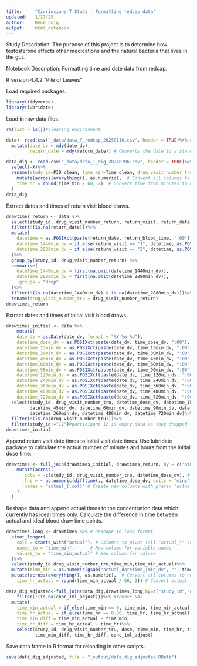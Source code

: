 ```yaml
---
title:     "Cirrincione T Study - Formatting redcap data"
updated:   1/17/25
author:    Rene coig
output:    html_notebook
---
```

Study Description: The purpose of this project is to determine how testosterone affects other medications and the natural bacteria that lives in the gut.

Notebook Description: Formatting time and date data from redcap.

R version 4.4.2 "Pile of Leaves"

Load required packages.
```r
library(tidyverse)  
library(lubridate)
```
Load in raw data files.
```r
rm(list = ls())#clearing environment

data<- read.csv("_data/data_T_redcap_20250116.csv", header = TRUE)%>% #redcap data
  mutate(date_dv = mdy(date_dv),
         return_date = mdy(return_date)) # Converts the date to a standard format

data_dig <- read.csv("_data/data_T_dig_20240706.csv", header = TRUE)%>% #experimental digoxin data
  select(-X)%>%
  rename(study_id=PID_clean, time_min=Time_clean, drug_visit_number_tru = visits)%>%
    mutate(across(everything(), as.numeric),  # Convert all columns to numeric for compatibility with ncappc package
    time_hr = round(time_min / 60, 2)  # Convert time from minutes to hours with 2 decimal places
  ) 
data_dig
```
Extract dates and times of return visit blood draws.
```r
drawtimes_return <- data %>%
  select(study_id, drug_visit_number_return, return_visit, return_date, return_blood_time)%>%
  filter(!(is.na(return_date)))%>%
  mutate(
    datetime = as.POSIXct(paste(return_date, return_blood_time, ":00"), format = "%Y-%m-%d %H:%M"),
    datetime_1440min_dv = if_else(return_visit == "1", datetime, as.POSIXct(NA)),
    datetime_2880min_dv = if_else(return_visit == "2", datetime, as.POSIXct(NA))
  )%>%
  group_by(study_id, drug_visit_number_return) %>%
  summarise(
    datetime_1440min_dv = first(na.omit(datetime_1440min_dv)),
    datetime_2880min_dv = first(na.omit(datetime_2880min_dv)),
    .groups = "drop"
  )%>%
  filter(!(is.na(datetime_1440min_dv) & is.na(datetime_2880min_dv)))%>%
  rename(drug_visit_number_tru = drug_visit_number_return)
drawtimes_return
```
Extract dates and times of initial visit blood draws. 
```r
drawtimes_initial <- data %>%
    mutate(
    date_dv = as.Date(date_dv, format = "%Y-%m-%d"),
    datetime_dose_dv = as.POSIXct(paste(date_dv, time_dose_dv, ":00"), format = "%Y-%m-%d %H:%M"),
    datetime_15min_dv = as.POSIXct(paste(date_dv, time_15min_dv, ":00"), format = "%Y-%m-%d %H:%M"),
    datetime_30min_dv = as.POSIXct(paste(date_dv, time_30min_dv, ":00"), format = "%Y-%m-%d %H:%M"),
    datetime_45min_dv = as.POSIXct(paste(date_dv, time_45min_dv, ":00"), format = "%Y-%m-%d %H:%M"),
    datetime_60min_dv = as.POSIXct(paste(date_dv, time_60min_dv, ":00"), format = "%Y-%m-%d %H:%M"),
    datetime_90min_dv = as.POSIXct(paste(date_dv, time_90min_dv, ":00"), format = "%Y-%m-%d %H:%M"),
    datetime_120min_dv = as.POSIXct(paste(date_dv, time_120min_dv, ":00"), format = "%Y-%m-%d %H:%M"),
    datetime_240min_dv = as.POSIXct(paste(date_dv, time_240min_dv, ":00"), format = "%Y-%m-%d %H:%M"),
    datetime_360min_dv = as.POSIXct(paste(date_dv, time_360min_dv, ":00"), format = "%Y-%m-%d %H:%M"),
    datetime_480min_dv = as.POSIXct(paste(date_dv, time_480min_dv, ":00"), format = "%Y-%m-%d %H:%M"),
    datetime_720min_dv = as.POSIXct(paste(date_dv, time_720min_dv, ":00"), format = "%Y-%m-%d %H:%M")) %>%
  select(study_id, drug_visit_number_tru, datetime_dose_dv, datetime_15min_dv, datetime_30min_dv,
         datetime_45min_dv, datetime_60min_dv, datetime_90min_dv, datetime_120min_dv, datetime_240min_dv,
         datetime_360min_dv, datetime_480min_dv, datetime_720min_dv)%>%
  filter(!(is.na(drug_visit_number_tru)))%>%
  filter(study_id!="12")#participant 12 is empty data as they dropped the study 
drawtimes_initial
```
Append return visit date times to initial visit date times. Use lubridate package to calculate the actual number of minutes and hours from the initial dose time.
```r
drawtimes <- full_join(drawtimes_initial, drawtimes_return, by = c("study_id", "drug_visit_number_tru"))%>%
    mutate(across(
      .cols = -c(study_id, drug_visit_number_tru, datetime_dose_dv), # Exclude the first three columns
      .fns = ~ as.numeric(difftime(., datetime_dose_dv, units = "mins")), # Calculate time difference in minutes
      .names = "actual_{.col}" # Create new columns with prefix "actual_"
    )
  )
```
Reshape data and append actual times to the concentration data which currently has ideal times only. Calculate the difference in time between actual and ideal blood draw time points.
```r
drawtimes_long <- drawtimes %>% # Reshape to long format
  pivot_longer(
    cols = starts_with("actual"), # Columns to pivot (all "actual_*" columns)
    names_to = "time_min",      # New column for variable names
    values_to = "time_min_actual" # New column for values
  )%>%
  select(study_id,drug_visit_number_tru,time_min,time_min_actual)%>%
  mutate(time_min = as.numeric(gsub("actual_datetime_|min_dv", "", time_min)))%>%
  mutate(across(everything(), as.numeric),  # Convert all columns to numeric
    time_hr_actual = round(time_min_actual / 60, 2)) # Convert actual times from minutes to hours with 2 decimal places

data_dig_adjusted<-full_join(data_dig,drawtimes_long,by=c("study_id","drug_visit_number_tru","time_min"))%>%
    filter(!(is.na(conc_1ml_adjust)))%>% #remove NAs
  mutate(
    time_min_actual = if_else(time_min == 0, time_min, time_min_actual),
    time_hr_actual = if_else(time_hr == 0.00, time_hr, time_hr_actual),#ensure initial time zero is preserved across the df
    time_min_diff = time_min_actual - time_min,
    time_hr_diff = time_hr_actual - time_hr)%>%
    select(study_id, drug_visit_number_tru, dose, time_min, time_hr, time_min_actual, time_hr_actual,
           time_min_diff, time_hr_diff, conc_1ml_adjust)
```
Save data frame in R format for reloading in other scripts.
```r
save(data_dig_adjusted, file = "_output/data_dig_adjusted.RData")
```